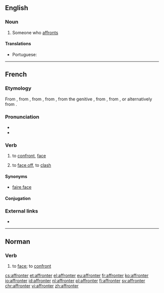 ==English==

===Noun===
{{en-noun}}

# Someone who [[affront]]s

====Translations====
{{trans-top|someone who affronts}}
* Portuguese: {{t|pt|afrontador|m}}
{{trans-mid}}
{{trans-bottom}}

----

==French==

===Etymology===
From {{etyl|fro|fr}} {{term|afronter||to face; to confront; to slap in the face|lang=fro}}, from {{etyl|VL.|fr}} {{m|la|*affrontare||to strike against}}, from {{etyl|la|fr}} {{term|ad frontem||to the face|lang=fr}}, from {{term|frons||forehead|lang=la}}, from the genitive {{m|la|frontis}}, from {{etyl|ine-pro|fr}} {{m|ine-pro|*bhront-}}, from {{m|ine-pro|*bhren-||to project; to stand out}}, or alternatively from {{m|ine-pro|*ser-||base of prepositions and preverbs}}.

===Pronunciation===
* {{IPA|/afʁɔ̃te/|lang=fr}}
* {{audio|Fr-affronter.ogg|Audio|lang=fr}}

===Verb===
{{fr-verb}}

# to [[confront]], [[face]]
# {{context|reflexive|lang=fr}} to [[face off]], to [[clash]]

====Synonyms====
* [[faire face]]

====Conjugation====
{{fr-conj-er|affront|avoir}}

===External links===
* {{R:TLFi}}

----

==Norman==

===Verb===
{{nrf-verb}}

# {{lb|nrf|Jersey}} to [[face]]; to [[confront]]

[[cs:affronter]]
[[et:affronter]]
[[el:affronter]]
[[eu:affronter]]
[[fr:affronter]]
[[ko:affronter]]
[[io:affronter]]
[[id:affronter]]
[[nl:affronter]]
[[pl:affronter]]
[[fi:affronter]]
[[sv:affronter]]
[[chr:affronter]]
[[vi:affronter]]
[[zh:affronter]]